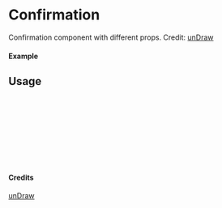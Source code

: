 
<Meta of={Confirmation} title="unDraw/Confirmation" />

# Confirmation

Confirmation component with different props.
Credit: [unDraw](https://undraw.co/illustrations)

#### Example

<Canvas of={Confirmation.Primary} />

## Usage

```ts
import { Confirmation } from "yadl-ui";

const Example = () => {
  return (
      <Confirmation />
  );
};

export default Example;
```

#### Credits
[unDraw](https://undraw.co/illustrations)
